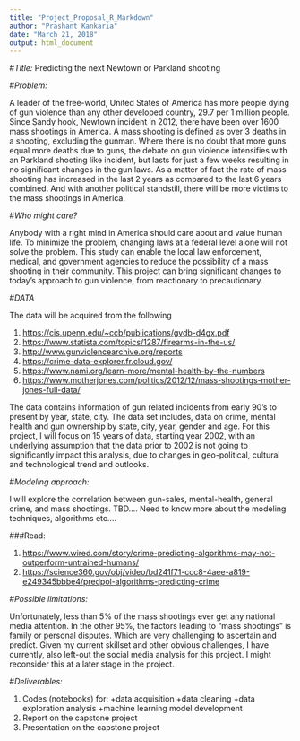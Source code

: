 ```yaml
---
title: "Project_Proposal_R_Markdown"
author: "Prashant Kankaria"
date: "March 21, 2018"
output: html_document
---
```


#_Title:_
Predicting the next Newtown or Parkland shooting

#_Problem:_ 

A leader of the free-world, United States of America has more people dying of gun violence than any other developed country, 29.7 per 1 million people.  Since Sandy hook, Newtown incident in 2012, there have been over 1600 mass shootings in America. A mass shooting is defined as over 3 deaths in a shooting, excluding the gunman. Where there is no doubt that more guns equal more deaths due to guns, the debate on gun violence intensifies with an Parkland shooting like incident, but lasts for just a few weeks resulting in no significant changes in the gun laws. As a matter of fact the rate of mass shooting has increased in the last 2 years as compared to the last 6 years combined. And with another political standstill, there will be more victims to the mass shootings in America. 

#_Who might care?_

Anybody with a right mind in America should care about and value human life. To minimize the problem, changing laws at a federal level alone will not solve the problem. This study can enable the local law enforcement, medical, and government agencies to reduce the possibility of a mass shooting in their community. This project can bring significant changes to today’s approach to gun violence, from reactionary to precautionary. 

#_DATA_

The data will be acquired from the following 

1.	<https://cis.upenn.edu/~ccb/publications/gvdb-d4gx.pdf>
2.	<https://www.statista.com/topics/1287/firearms-in-the-us/>
3.	<http://www.gunviolencearchive.org/reports>
4.	<https://crime-data-explorer.fr.cloud.gov/>
5.	<https://www.nami.org/learn-more/mental-health-by-the-numbers>
6.	<https://www.motherjones.com/politics/2012/12/mass-shootings-mother-jones-full-data/>

The data contains information of gun related incidents from early 90’s to present by year, state, city. The data set includes, data on crime, mental health and gun ownership by state, city, year, gender and age. For this project, I will focus on 15 years of data, starting year 2002, with an underlying assumption that the data prior to 2002 is not going to significantly impact this analysis, due to changes in geo-political, cultural and technological trend and outlooks. 

#_Modeling approach:_

I will explore the correlation between gun-sales, mental-health, general crime, and mass shootings. TBD…. Need to know more about the modeling techniques, algorithms etc…. 

###Read:

1.	<https://www.wired.com/story/crime-predicting-algorithms-may-not-outperform-untrained-humans/>
2.	<https://science360.gov/obj/video/bd241f71-ccc8-4aee-a819-e249345bbbe4/predpol-algorithms-predicting-crime>

#_Possible limitations:_

Unfortunately, less than 5% of the mass shootings ever get any national media attention. In the other 95%, the factors leading to “mass shootings” is family or personal disputes. Which are very challenging to ascertain and predict. Given my current skillset and other obvious challenges, I have currently, also left-out the social media analysis for this project. I might reconsider this at a later stage in the project. 

#_Deliverables:_

1.	Codes (notebooks) for:
    +data acquisition
    +data cleaning
    +data exploration analysis
    +machine learning model development
2.	Report on the capstone project
3.	Presentation on the capstone project

